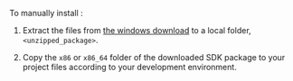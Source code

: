 
<PlatformWrapper platform="windows">

To manually install <Vpd k="SDK" />:

1. Extract the files from [the windows download](../../sdks) to a local folder, `<unzipped_package>`.

1. Copy the `x86` or `x86_64` folder of the downloaded SDK package to your project files according to your development environment.

</PlatformWrapper>


